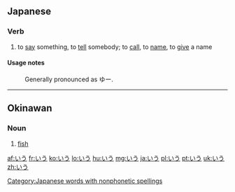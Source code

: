 ==Japanese==

===Verb===
{{ja-verb|type=1|tr=trans}}

# {{ja-def|言う}} to [[say]] something, to [[tell]] somebody; to [[call]], to [[name]], to [[give]] a name

====Usage notes====
: Generally pronounced as ゆー.
[[Category:Japanese words with nonphonetic spellings]]

----

==Okinawan==

===Noun===
{{head|ryu|noun|romaji|iu}}

# {{ryu-def|魚}} [[fish]]

[[af:いう]]
[[fr:いう]]
[[ko:いう]]
[[lo:いう]]
[[hu:いう]]
[[mg:いう]]
[[ja:いう]]
[[pl:いう]]
[[pt:いう]]
[[uk:いう]]
[[zh:いう]]